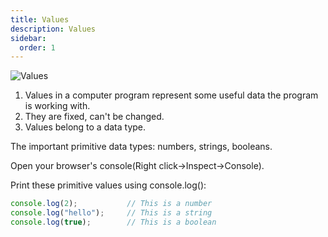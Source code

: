```yaml
---
title: Values
description: Values
sidebar:
  order: 1
---
```




![Values](https://user-images.githubusercontent.com/29270715/72415993-d455b000-379d-11ea-8cd0-3287b51a86e8.png)

1. Values in a computer program represent some useful data the program is working with.
2. They are fixed, can't be changed.
3. Values belong to a data type.

<Aside>
The important primitive data types: numbers, strings, booleans. 

Open your browser's console(Right click->Inspect->Console).

Print these primitive values using console.log():

```js
console.log(2);           // This is a number
console.log("hello");     // This is a string
console.log(true);        // This is a boolean
```
</Aside>



